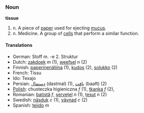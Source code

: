 === Noun ===
'''tissue'''

# n. A piece of [[paper]] used for ejecting [[mucus]].
# n. Medicine. A group of [[cell|cells]] that perform a similar function.

==== Translations ====
*German: Stoff m. -e 2. Struktur
*Dutch: [[zakdoek]] ''m'' (1), [[weefsel]] ''n'' (2)
*Finnish: [[paperinenäliina]] (1), [[kudos]] (2), [[solukko]] (2)
*French: Tissu
*Ido: Texajo
*Persian: [[دستمال]] (dastmal) (1), [[بافت]] (baaft) (2)
*[[Polish]]: chusteczka higieniczna ''f'' (1), [[tkanka]] ''f'' (2),
*Romanian: [[batistă]] ''f'', [[şerveţel]] ''n'' (1), [[ţesut]] ''n'' (2)
*Swedish: [[näsduk]] ''c'' (1), [[vävnad]] ''c'' (2)
*Spanish: [[tejido]] ''m''